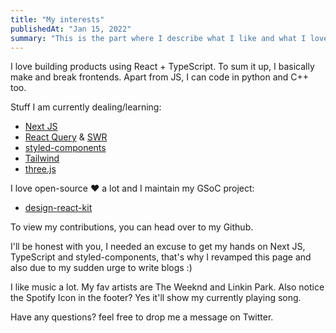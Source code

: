 ```yaml
---
title: "My interests"
publishedAt: "Jan 15, 2022"
summary: "This is the part where I describe what I like and what I love!"
---
```


I love building products using React + TypeScript. To sum it up, I basically
make and break frontends. Apart from JS, I can code in python and C++ too.

Stuff I am currently dealing/learning:

- [Next JS](https://nextjs.org/)
- [React Query](https://react-query.tanstack.com/) & [SWR](https://swr.vercel.app/)
- [styled-components](https://styled-components.com/)
- [Tailwind](https://tailwindcss.com/)
- [three.js](https://threejs.org/)

I love open-source ❤️ a lot and I maintain my GSoC project:

- [design-react-kit](https://github.com/italia/design-react-kit)

To view my contributions, you can head over to my Github.

I&apos;ll be honest with you, I needed an excuse to get my hands on Next JS, TypeScript
and styled-components, that&apos;s why I revamped this page and also due to my sudden
urge to write blogs :)

I like music a lot. My fav artists are The Weeknd and Linkin Park.
Also notice the Spotify Icon in the footer? Yes it'll show my currently playing song.

Have any questions? feel free to drop me a message on Twitter.
